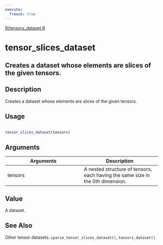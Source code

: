 ```yaml
---
execute:
  freeze: true
---
```


[R/tensors_dataset.R](https://github.com/rstudio/tfdatasets//blob/main/R/tensors_dataset.R#L42) 

# tensor_slices_dataset

## Creates a dataset whose elements are slices of the given tensors.

## Description
 Creates a dataset whose elements are slices of the given tensors. 


## Usage
```r
 
tensor_slices_dataset(tensors) 
```

## Arguments
|Arguments|Description|
|---|---|
| tensors | A nested structure of tensors, each having the same size in the 0th dimension. |



## Value
 A dataset. 



## See Also
 Other tensor datasets:  `sparse_tensor_slices_dataset()`, `tensors_dataset()` 

